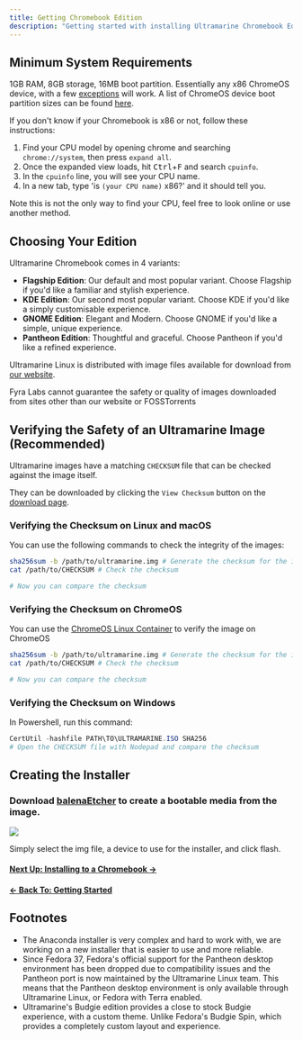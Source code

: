 ```yaml
---
title: Getting Chromebook Edition
description: "Getting started with installing Ultramarine Chromebook Edition"
---
```



## Minimum System Requirements

1GB RAM, 8GB storage, 16MB boot partition. Essentially any x86 ChromeOS device, with a few [exceptions](/en/everywhere/chromebook/#unsupported-devices) will work. A list of ChromeOS device boot partition sizes can be found [here](https://raw.githubusercontent.com/alpernebbi/depthcharge-tools/master/depthcharge_tools/boards.ini).

If you don't know if your Chromebook is x86 or not, follow these instructions:

1. Find your CPU model by opening chrome and searching `chrome://system`, then press `expand all`.
2. Once the expanded view loads, hit <kbd>Ctrl</kbd>+<kbd>F</kbd> and search `cpuinfo`.
3. In the `cpuinfo` line, you will see your CPU name.
4. In a new tab, type 'is `(your CPU name)` x86?' and it should tell you.

Note this is not the only way to find your CPU, feel free to look online or use another method.

## Choosing Your Edition

Ultramarine Chromebook comes in 4 variants:

- **Flagship Edition**: Our default and most popular variant. Choose Flagship if you'd like a familiar and stylish experience.
- **KDE Edition**: Our second most popular variant. Choose KDE if you'd like a simply customisable experience.
- **GNOME Edition**: Elegant and Modern. Choose GNOME if you'd like a simple, unique experience.
- **Pantheon Edition**: Thoughtful and graceful. Choose Pantheon if you'd like a refined experience.

Ultramarine Linux is distributed with image files available for download from [our website](https://ultramarine-linux.org/download/chromebook).

<Alert type="warning">
  Fyra Labs cannot guarantee the safety or quality of images downloaded from
  sites other than our website or FOSSTorrents
</Alert>

## Verifying the Safety of an Ultramarine Image (Recommended)

Ultramarine images have a matching `CHECKSUM` file that can be checked against the image itself.

They can be downloaded by clicking the `View Checksum` button on the [download page](https://ultramarine-linux.org/download/chromebook).

### Verifying the Checksum on Linux and macOS

You can use the following commands to check the integrity of the images:

```bash
sha256sum -b /path/to/ultramarine.img # Generate the checksum for the image
cat /path/to/CHECKSUM # Check the checksum

# Now you can compare the checksum
```

### Verifying the Checksum on ChromeOS

You can use the [ChromeOS Linux Container](https://chromeos.dev/en/linux) to verify the image on ChromeOS

```bash
sha256sum -b /path/to/ultramarine.img # Generate the checksum for the image
cat /path/to/CHECKSUM # Check the checksum

# Now you can compare the checksum
```

### Verifying the Checksum on Windows

In Powershell, run this command:

```powershell
CertUtil -hashfile PATH\TO\ULTRAMARINE.ISO SHA256
# Open the CHECKSUM file with Nodepad and compare the checksum
```

## Creating the Installer

### Download [balenaEtcher](https://www.balena.io/etcher/) to create a bootable media from the image.

![](/assets/etcher2.png)

Simply select the img file, a device to use for the installer, and click flash.

#### [Next Up: Installing to a Chromebook →](installing)

#### [← Back To: Getting Started](chromebook)

## Footnotes

- The Anaconda installer is very complex and hard to work with, we are working on a new installer that is easier to use and more reliable.
- Since Fedora 37, Fedora's official support for the Pantheon desktop environment has been dropped due to compatibility issues and the Pantheon port is now maintained by the Ultramarine Linux team. This means that the Pantheon desktop environment is only available through Ultramarine Linux, or Fedora with Terra enabled.
- Ultramarine's Budgie edition provides a close to stock Budgie experience, with a custom theme. Unlike Fedora's Budgie Spin, which provides a completely custom layout and experience.
